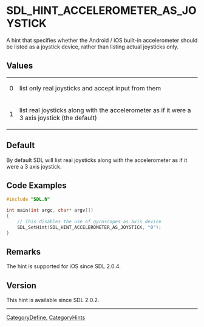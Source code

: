 <!-- # page was renamed from SDL_HINT_ACCEL_AS_JOY -->

<!-- #*^*^*^*^*See http://wiki.libsdl.org/moin.cgi/SGEnumerations for details on editing this page*^*^*^*^* -->


= SDL_HINT_ACCELEROMETER_AS_JOYSTICK =
A hint that specifies whether the Android / iOS built-in accelerometer should be listed as a joystick device, rather than listing actual joysticks only.




== Values ==
{|
|0
|list only real joysticks and accept input from them
|-
|1
|list real joysticks along with the accelerometer as if it were a 3 axis joystick (the default)
|}


== Default ==
By default SDL will list real joysticks along with the accelerometer as if it were a 3 axis joystick.


== Code Examples ==
<syntaxhighlight lang='c++'>
#include "SDL.h"

int main(int argc, char* argv[])
{
    // This disables the use of gyroscopes as axis device
    SDL_SetHint(SDL_HINT_ACCELEROMETER_AS_JOYSTICK, "0");
}

</syntaxhighlight>


== Remarks ==
The hint is supported for iOS since SDL 2.0.4.

<!-- #Leave this section as-is unless you have a remark to put in.  In that case, replace ''You can add useful comments here'' with your remark(s) following the Style Guide instructions.  Leave the rest of the markup alone and delete this comment. -->

== Version ==
This hint is available since SDL 2.0.2.

----
[[CategoryDefine]], [[CategoryHints]]
<!-- #See the Style Guide for instructions on editing the footer. -->
